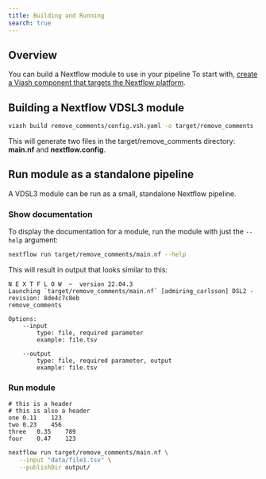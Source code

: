 ```yaml
---
title: Building and Running
search: true
---
```


## Overview

You can build a Nextflow module to use in your pipeline
To start with, [create a Viash component that targets the Nextflow platform](/docs/guide/component/creation/nextflow.html).

## Building a Nextflow VDSL3 module



```bash
viash build remove_comments/config.vsh.yaml -o target/remove_comments
```   

This will generate two files in the target/remove_comments directory: **main.nf** and **nextflow.config**.

## Run module as a standalone pipeline

A VDSL3 module can be run as a small, standalone Nextflow pipeline.  

### Show documentation

To display the documentation for a module, run the module with just the `--help` argument:

```bash
nextflow run target/remove_comments/main.nf --help
```

This will result in output that looks similar to this:

```
N E X T F L O W  ~  version 22.04.3
Launching `target/remove_comments/main.nf` [admiring_carlsson] DSL2 - revision: 8de4c7c8eb
remove_comments

Options:
    --input
        type: file, required parameter
        example: file.tsv

    --output
        type: file, required parameter, output
        example: file.tsv
```

### Run module

```
# this is a header		
# this is also a header		
one	0.11	123
two	0.23	456
three	0.35	789
four	0.47	123
```

```bash
nextflow run target/remove_comments/main.nf \
   --input "data/file1.tsv" \
   --publishDir output/
```